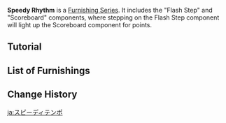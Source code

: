 {{Terminology Infobox
|image = Item Speedy Rhythm Verdance.png
|type  = Furnishing Series
}}
'''Speedy Rhythm''' is a [[Furnishing Series]]. It includes the "Flash Step" and "Scoreboard" components, where stepping on the Flash Step component will light up the Scoreboard component for points.

==Tutorial==
{{Transclude|Tutorial/Speedy Rhythm: Scoring}}

==List of Furnishings==
{{Furnishings by Category Table|Speedy Rhythm Furnishings|header=[[Furnishings]] in the Speedy Rhythm Series}}

==Change History==
{{Change History|2.4}}
[[Category:Speedy Rhythm| ]]

[[ja:スピーディテンポ]]
